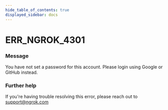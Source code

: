 ```yaml
---
hide_table_of_contents: true
displayed_sidebar: docs
---
```



# ERR_NGROK_4301

### Message

You have not set a password for this account. Please login using Google or GitHub instead.

<ErrorDetails error="err_ngrok_4301" />

### Further help

If you're having trouble resolving this error, please reach out to [support@ngrok.com](mailto:support@ngrok.com?subject=Help%20with%20ERR_NGROK_4301)

